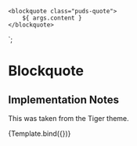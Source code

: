 
<Meta title="Components/Block Quote" component="Blockquote" />

    <blockquote class="puds-quote">
        ${ args.content }
    </blockquote>
`;

# Blockquote

## Implementation Notes

This was taken from the Tiger theme.

<Canvas>
    <Story name="Basic" args={{
        content: "Quote Pellentesque in ipsum id orci porta dapibus. Donec sollicitudin molestie malesuada. Vestibulum ac diam sit amet quam vehicula elementum sed sit amet dui. Sed porttitor lectus nibh. —Jane Smith"
    }}>
      {Template.bind({})}
    </Story>
</Canvas>


